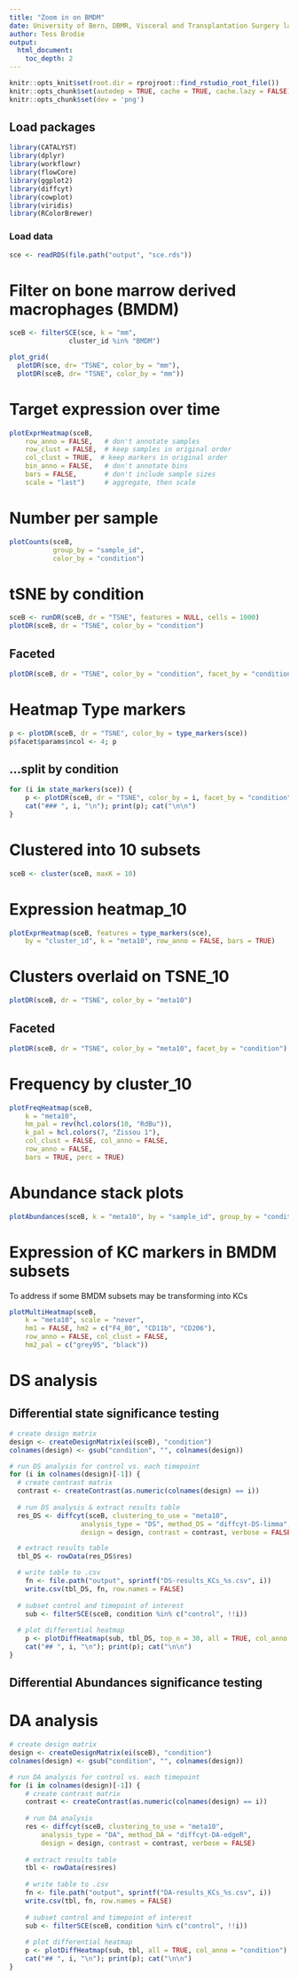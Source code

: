 ---
title: "Zoom in on BMDM"
date: University of Bern, DBMR, Visceral and Transplantation Surgery lab
author: Tess Brodie
output: 
  html_document:
    toc_depth: 2
---


```{r setup, include = FALSE, dev='png'}
knitr::opts_knit$set(root.dir = rprojroot::find_rstudio_root_file())
knitr::opts_chunk$set(autodep = TRUE, cache = TRUE, cache.lazy = FALSE)
knitr::opts_chunk$set(dev = 'png')
```

## Load packages

```{r load-libs, message = FALSE, warning = FALSE}
library(CATALYST)
library(dplyr)
library(workflowr)
library(flowCore)
library(ggplot2)
library(diffcyt)
library(cowplot)
library(viridis)
library(RColorBrewer)
```

### Load data

```{r load-data}
sce <- readRDS(file.path("output", "sce.rds"))
```

# Filter on bone marrow derived macrophages (BMDM)

```{r Filter_BMDM}
sceB <- filterSCE(sce, k = "mm",
               cluster_id %in% "BMDM")

plot_grid(
  plotDR(sce, dr= "TSNE", color_by = "mm"),
  plotDR(sceB, dr= "TSNE", color_by = "mm"))
```

# Target expression over time

```{r ExprHeatmap_BMDM}
plotExprHeatmap(sceB,
    row_anno = FALSE,   # don't annotate samples
    row_clust = FALSE,  # keep samples in original order
    col_clust = TRUE,  # keep markers in original order
    bin_anno = FALSE,   # don't annotate bins
    bars = FALSE,       # don't include sample sizes
    scale = "last")     # aggregate, then scale
```

# Number per sample

```{r BMDM_count}
plotCounts(sceB, 
           group_by = "sample_id", 
           color_by = "condition")
```

# tSNE by condition

```{r TSNE_condition}
sceB <- runDR(sceB, dr = "TSNE", features = NULL, cells = 1000)
plotDR(sceB, dr = "TSNE", color_by = "condition")
```

## Faceted

```{r TSNE_condition_facet}
plotDR(sceB, dr = "TSNE", color_by = "condition", facet_by = "condition")
```

# Heatmap Type markers

```{r plotDR-expression_Type, fig.width = 12, fig.height = 5}
p <- plotDR(sceB, dr = "TSNE", color_by = type_markers(sce))
p$facet$params$ncol <- 4; p
```

## ...split by condition {.tabset}

```{r plotDR-expression-condition, results = "asis", fig.width = 12, fig.height = 5}
for (i in state_markers(sce)) {
    p <- plotDR(sceB, dr = "TSNE", color_by = i, facet_by = "condition")
    cat("### ", i, "\n"); print(p); cat("\n\n")
}
```


# Clustered into 10 subsets
```{r cluster_10, message = FALSE}
sceB <- cluster(sceB, maxK = 10)
```

# Expression heatmap_10
```{r plotExprHeatmap_10, fig.width = 6, fig.height = 5}
plotExprHeatmap(sceB, features = type_markers(sce), 
    by = "cluster_id", k = "meta10", row_anno = FALSE, bars = TRUE)
```

# Clusters overlaid on TSNE_10
```{r TSNE_meta10}
plotDR(sceB, dr = "TSNE", color_by = "meta10")
```

## Faceted

```{r TSNE_cluster_facet}
plotDR(sceB, dr = "TSNE", color_by = "meta10", facet_by = "condition")
```

# Frequency by cluster_10

```{r Freqheatmap_cluster10}
plotFreqHeatmap(sceB, 
    k = "meta10",
    hm_pal = rev(hcl.colors(10, "RdBu")),
    k_pal = hcl.colors(7, "Zissou 1"),
    col_clust = FALSE, col_anno = FALSE,
    row_anno = FALSE,
    bars = TRUE, perc = TRUE)
```

# Abundance stack plots

```{r Abundance stack}
plotAbundances(sceB, k = "meta10", by = "sample_id", group_by = "condition")
```

# Expression of KC markers in BMDM subsets
To address if some BMDM subsets may be transforming into KCs

```{r multiheatmap_kCmarkersBMDM}
plotMultiHeatmap(sceB, 
    k = "meta10", scale = "never",
    hm1 = FALSE, hm2 = c("F4_80", "CD11b", "CD206"),
    row_anno = FALSE, col_clust = FALSE,
    hm2_pal = c("grey95", "black"))
```

# DS analysis
## Differential state significance testing
```{r DS}
# create design matrix
design <- createDesignMatrix(ei(sceB), "condition")
colnames(design) <- gsub("condition", "", colnames(design))

# run DS analysis for control vs. each timepoint
for (i in colnames(design)[-1]) {
  # create contrast matrix
  contrast <- createContrast(as.numeric(colnames(design) == i))
    
  # run DS analysis & extract results table
  res_DS <- diffcyt(sceB, clustering_to_use = "meta10",
                  analysis_type = "DS", method_DS = "diffcyt-DS-limma",
                  design = design, contrast = contrast, verbose = FALSE)

  # extract results table
  tbl_DS <- rowData(res_DS$res)

  # write table to .csv
    fn <- file.path("output", sprintf("DS-results_KCs_%s.csv", i))
    write.csv(tbl_DS, fn, row.names = FALSE)
    
  # subset control and timepoint of interest
    sub <- filterSCE(sceB, condition %in% c("control", !!i))
    
  # plot differential heatmap
    p <- plotDiffHeatmap(sub, tbl_DS, top_n = 30, all = TRUE, col_anno = "condition")
    cat("## ", i, "\n"); print(p); cat("\n\n")
} 
```

## Differential Abundances significance testing

# DA analysis {.tabset}
```{r da, results = "asis", fig.width = 8, fig.height = 6}
# create design matrix
design <- createDesignMatrix(ei(sceB), "condition")
colnames(design) <- gsub("condition", "", colnames(design))

# run DA analysis for control vs. each timepoint
for (i in colnames(design)[-1]) {
    # create contrast matrix
    contrast <- createContrast(as.numeric(colnames(design) == i))
    
    # run DA analysis
    res <- diffcyt(sceB, clustering_to_use = "meta10",
        analysis_type = "DA", method_DA = "diffcyt-DA-edgeR",
        design = design, contrast = contrast, verbose = FALSE)
    
    # extract results table
    tbl <- rowData(res$res)
    
    # write table to .csv
    fn <- file.path("output", sprintf("DA-results_KCs_%s.csv", i))
    write.csv(tbl, fn, row.names = FALSE)
    
    # subset control and timepoint of interest
    sub <- filterSCE(sceB, condition %in% c("control", !!i))
    
    # plot differential heatmap
    p <- plotDiffHeatmap(sub, tbl, all = TRUE, col_anno = "condition")
    cat("## ", i, "\n"); print(p); cat("\n\n")
}
```




